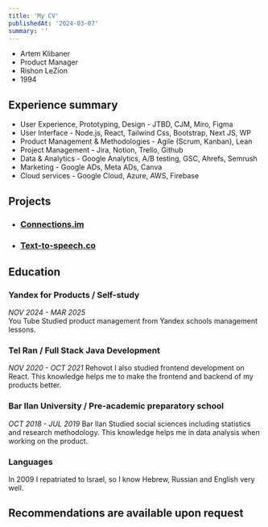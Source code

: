 ```yaml
---
title: 'My CV'
publishedAt: '2024-03-07'
summary: ''
---
```

- Artem Klibaner
- Product Manager
- Rishon LeZion
- 1994
## Experience summary
- User Experience, Prototyping, Design  - JTBD, CJM, Miro, Figma
- User Interface - Node.js, React, Tailwind Css, Bootstrap, Next JS, WP
- Product Management & Methodologies - Agile (Scrum, Kanban), Lean
- Project Management - Jira, Notion, Trello, Github
- Data & Analytics - Google Analytics,  A/B testing, GSC, Ahrefs, Semrush
- Marketing - Google ADs, Meta ADs, Canva
- Cloud services - Google Cloud, Azure, AWS, Firebase
## Projects
- ### [Connections.im](https://connections.im/)
- ### [Text-to-speech.co](https://www.text-to-speech.co/)
## Education
### Yandex for Products / Self-study
*NOV 2024 - MAR 2025*  
You Tube
Studied product management from Yandex schools management lessons.
### Tel Ran / Full Stack Java Development
*NOV 2020 - OCT 2021*
Rehovot
I also studied frontend development on React. This knowledge helps me to make the frontend and backend of my products better.
### Bar Ilan University / Pre-academic preparatory school
*OCT 2018 - JUL 2019*
Bar Ilan
Studied social sciences including statistics and research methodology. This knowledge helps me in data analysis when working on the product.

### Languages
In 2009 I repatriated to Israel, so I know Hebrew, Russian and English very well.
## Recommendations are available upon request

